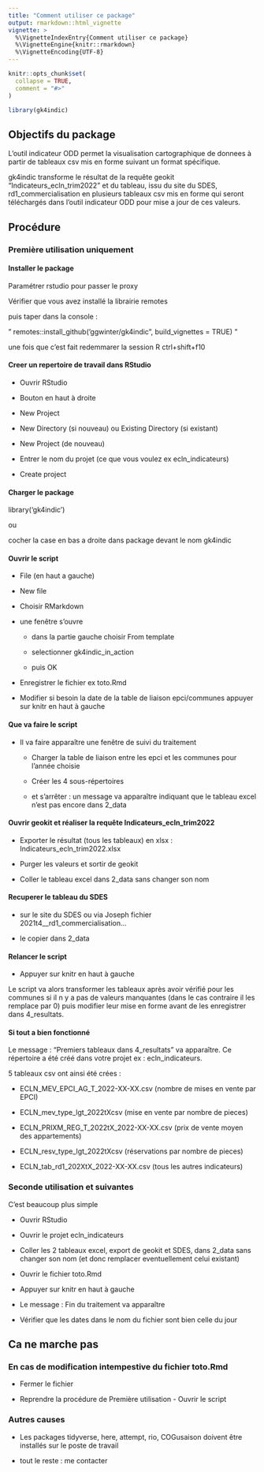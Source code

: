 ```yaml
---
title: "Comment utiliser ce package"
output: rmarkdown::html_vignette
vignette: >
  %\VignetteIndexEntry{Comment utiliser ce package}
  %\VignetteEngine{knitr::rmarkdown}
  %\VignetteEncoding{UTF-8}
---
```


```r
knitr::opts_chunk$set(
  collapse = TRUE,
  comment = "#>"
)
```

```r
library(gk4indic)
```

## Objectifs du package

L'outil indicateur ODD permet la visualisation cartographique de donnees à partir de tableaux csv mis en forme suivant un format spécifique.

gk4indic transforme le résultat de la requête geokit "Indicateurs_ecln_trim2022" et du tableau, issu du site du SDES, rd1_commercialisation en plusieurs tableaux csv mis en forme qui seront téléchargés dans l'outil indicateur ODD pour mise a jour de ces valeurs.

## Procédure

### Première utilisation uniquement

#### Installer le package

Paramétrer rstudio pour passer le proxy

Vérifier que vous avez installé la librairie remotes

puis taper dans la console :

" remotes::install_github('ggwinter/gk4indic", build_vignettes = TRUE) "

une fois que c'est fait redemmarer la session R ctrl+shift+f10

#### Creer un repertoire de travail dans RStudio

-   Ouvrir RStudio

-   Bouton en haut à droite

-   New Project

-   New Directory (si nouveau) ou Existing Directory (si existant)

-   New Project (de nouveau)

-   Entrer le nom du projet (ce que vous voulez ex ecln_indicateurs)

-   Create project

#### Charger le package

library('gk4indic')

ou

cocher la case en bas a droite dans package devant le nom gk4indic

#### Ouvrir le script

-   File (en haut a gauche)

-   New file

-   Choisir RMarkdown

-   une fenêtre s'ouvre

    -   dans la partie gauche choisir From template

    -   selectionner gk4indic_in_action

    -   puis OK

-   Enregistrer le fichier ex toto.Rmd

-   Modifier si besoin la date de la table de liaison epci/communes appuyer sur knitr en haut à gauche

#### Que va faire le script

-   Il va faire apparaître une fenêtre de suivi du traitement

    -   Charger la table de liaison entre les epci et les communes pour l'année choisie

    -   Créer les 4 sous-répertoires

    -   et s'arrêter : un message va apparaître indiquant que le tableau excel n'est pas encore dans 2_data

#### Ouvrir geokit et réaliser la requête Indicateurs_ecln_trim2022

-   Exporter le résultat (tous les tableaux) en xlsx : Indicateurs_ecln_trim2022.xlsx

-   Purger les valeurs et sortir de geokit

-   Coller le tableau excel dans 2_data sans changer son nom

#### Recuperer le tableau du SDES

-   sur le site du SDES ou via Joseph fichier 2021t4\_\_rd1_commercialisation...

-   le copier dans 2_data

#### Relancer le script

-   Appuyer sur knitr en haut à gauche

Le script va alors transformer les tableaux après avoir vérifié pour les communes si il n y a pas de valeurs manquantes (dans le cas contraire il les remplace par 0) puis modifier leur mise en forme avant de les enregistrer dans 4_resultats.

#### Si tout a bien fonctionné

Le message : "Premiers tableaux dans 4_resultats" va apparaître. Ce répertoire a été créé dans votre projet ex : ecln_indicateurs.

5 tableaux csv ont ainsi été crées :

-   ECLN_MEV_EPCI_AG_T\_2022-XX-XX.csv (nombre de mises en vente par EPCI)

-   ECLN_mev_type_lgt_2022tXcsv (mise en vente par nombre de pieces)

-   ECLN_PRIXM_REG_T\_2022tX_2022-XX-XX.csv (prix de vente moyen des appartements)

-   ECLN_resv_type_lgt_2022tXcsv (réservations par nombre de pieces)

-   ECLN_tab_rd1_202XtX_2022-XX-XX.csv (tous les autres indicateurs)

### Seconde utilisation et suivantes

C'est beaucoup plus simple

-   Ouvrir RStudio

-   Ouvrir le projet ecln_indicateurs

-   Coller les 2 tableaux excel, export de geokit et SDES, dans 2_data sans changer son nom (et donc remplacer eventuellement celui existant)

-   Ouvrir le fichier toto.Rmd

-   Appuyer sur knitr en haut à gauche

-   Le message : Fin du traitement va apparaître

-   Vérifier que les dates dans le nom du fichier sont bien celle du jour

## Ca ne marche pas

### En cas de modification intempestive du fichier toto.Rmd

-   Fermer le fichier

-   Reprendre la procédure de Première utilisation - Ouvrir le script

### Autres causes

-   Les packages tidyverse, here, attempt, rio, COGusaison doivent être installés sur le poste de travail

-   tout le reste : me contacter
